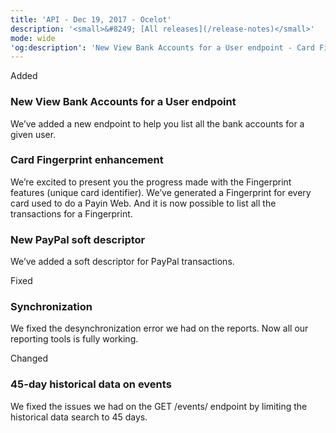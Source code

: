 ```yaml
---  
title: 'API - Dec 19, 2017 - Ocelot'  
description: '<small>&#8249; [All releases](/release-notes)</small>'  
mode: wide  
'og:description': 'New View Bank Accounts for a User endpoint - Card Fingerprint enhancement - New PayPal soft descriptor - Synchronization - 45-day historical data on events'  
---  
```

  
  <div class="pill pill-green rn-pill">Added</div> 
  
### New View Bank Accounts for a User endpoint  

We’ve added a new endpoint to help you list all the bank accounts for a given user. 
  
### Card Fingerprint enhancement  

We’re excited to present you the progress made with the Fingerprint features (unique card identifier). We’ve generated a Fingerprint for every card used to do a Payin Web. And it is now possible to list all the transactions for a Fingerprint. 
  
### New PayPal soft descriptor  

We’ve added a soft descriptor for PayPal transactions.  
  <div class="pill pill-orange rn-pill">Fixed</div> 
  
### Synchronization  

We fixed the desynchronization error we had on the reports. Now all our reporting tools is fully working.  
  <div class="pill pill-blue rn-pill">Changed</div> 
  
### 45-day historical data on events  

We fixed the issues we had on the GET /events/ endpoint by limiting the historical data search to 45 days.